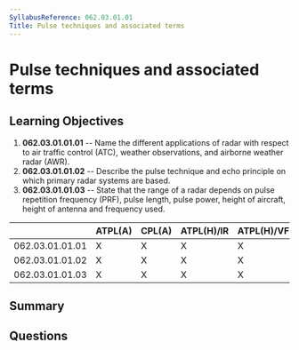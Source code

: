 ```yaml
---
SyllabusReference: 062.03.01.01
Title: Pulse techniques and associated terms
---
```


# Pulse techniques and associated terms

## Learning Objectives

1. **062.03.01.01.01** -- Name the different applications of radar with respect to
   air traffic control (ATC), weather observations, and airborne weather radar
   (AWR).
2. **062.03.01.01.02** -- Describe the pulse technique and echo principle on which
   primary radar systems are based.
3. **062.03.01.01.03** -- State that the range of a radar depends on pulse
   repetition frequency (PRF), pulse length, pulse power, height of aircraft,
   height of antenna and frequency used.

|                 | ATPL(A) | CPL(A) | ATPL(H)/IR | ATPL(H)/VFR | CPL(H) | IR  | CBIR(A) |
| --------------- | ------- | ------ | ---------- | ----------- | ------ | --- | ------- |
| 062.03.01.01.01 | X       | X      | X          | X           | X      | X   | X       |
| 062.03.01.01.02 | X       | X      | X          | X           | X      | X   |         |
| 062.03.01.01.03 | X       | X      | X          | X           | X      | X   |         |

## Summary

## Questions
